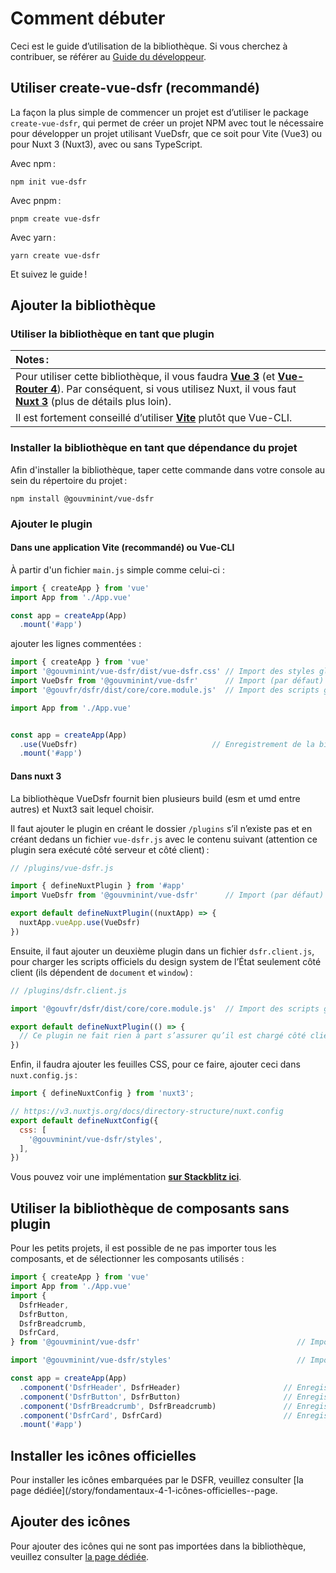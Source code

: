 
<Meta title="Docs/2. Guide d’utilisation" />

# Comment débuter

Ceci est le guide d̛’utilisation de la bibliothèque. Si vous cherchez à contribuer, se référer au
[Guide du développeur](?path=/story/docs-guide-du-développeur--page).

## Utiliser create-vue-dsfr (recommandé)

La façon la plus simple de commencer un projet est d’utiliser le package `create-vue-dsfr`, qui permet de créer un projet
NPM avec tout le nécessaire pour développer un projet utilisant VueDsfr, que ce soit pour Vite (Vue3) ou pour Nuxt 3 (Nuxt3),
avec ou sans TypeScript.

Avec npm :

```shell
npm init vue-dsfr
```

Avec pnpm :

```shell
pnpm create vue-dsfr
```

Avec yarn :

```shell
yarn create vue-dsfr
```

Et suivez le guide !

## Ajouter la bibliothèque

### Utiliser la bibliothèque en tant que plugin

| Notes :              |
|:---------------------------|
| Pour utiliser cette bibliothèque, il vous faudra **[Vue 3](https://v3.vuejs.org/)** (et **[Vue-Router 4](https://next.router.vuejs.org/)**). Par conséquent, si vous utilisez Nuxt, il vous faut **[Nuxt 3](https://v3.nuxtjs.org/)** (plus de détails plus loin). |
| Il est fortement conseillé d’utiliser **[Vite](https://vitejs.dev)** plutôt que Vue-CLI. |

### Installer la bibliothèque en tant que dépendance du projet

Afin d'installer la bibliothèque, taper cette commande dans votre console au sein du répertoire du projet :

```shell
npm install @gouvminint/vue-dsfr
```

### Ajouter le plugin

#### Dans une application Vite (recommandé) ou Vue-CLI

À partir d'un fichier `main.js` simple comme celui-ci :

```js
import { createApp } from 'vue'
import App from './App.vue'

const app = createApp(App)
  .mount('#app')
```

ajouter les lignes commentées :

```js
import { createApp } from 'vue'
import '@gouvminint/vue-dsfr/dist/vue-dsfr.css' // Import des styles globaux
import VueDsfr from '@gouvminint/vue-dsfr'      // Import (par défaut) de la bibliothèque
import '@gouvfr/dsfr/dist/core/core.module.js'  // Import des scripts globaux

import App from './App.vue'


const app = createApp(App)
  .use(VueDsfr)                              // Enregistrement de la bibliothèque en tant que plugin
  .mount('#app')
```

#### Dans nuxt 3

La bibliothèque VueDsfr fournit bien plusieurs build (esm et umd entre autres) et Nuxt3 sait lequel choisir.

Il faut ajouter le plugin en créant le dossier `/plugins` s’il n’existe pas et en créant dedans un fichier `vue-dsfr.js`
avec le contenu suivant (attention ce plugin sera exécuté côté serveur et côté client) :

```javascript
// /plugins/vue-dsfr.js

import { defineNuxtPlugin } from '#app'
import VueDsfr from '@gouvminint/vue-dsfr'      // Import (par défaut) de la bibliothèque

export default defineNuxtPlugin((nuxtApp) => {
  nuxtApp.vueApp.use(VueDsfr)
})
```

Ensuite, il faut ajouter un deuxième plugin dans un fichier `dsfr.client.js`, pour charger les scripts
officiels du design system de l’État seulement côté client (ils dépendent de `document` et `window`) :

```javascript
// /plugins/dsfr.client.js

import '@gouvfr/dsfr/dist/core/core.module.js'  // Import des scripts globaux côté client

export default defineNuxtPlugin(() => {
  // Ce plugin ne fait rien à part s’assurer qu’il est chargé côté client
})
```

Enfin, il faudra ajouter les feuilles CSS, pour ce faire, ajouter ceci dans `nuxt.config.js` :

```javascript
import { defineNuxtConfig } from 'nuxt3';

// https://v3.nuxtjs.org/docs/directory-structure/nuxt.config
export default defineNuxtConfig({
  css: [
    '@gouvminint/vue-dsfr/styles',
  ],
})
```

Vous pouvez voir une implémentation **[sur Stackblitz ici](https://stackblitz.com/edit/nuxt-starter-suunj6?file=app.vue)**.

## Utiliser la bibliothèque de composants sans plugin

Pour les petits projets, il est possible de ne pas importer tous les composants, et de sélectionner
les composants utilisés :

```js
import { createApp } from 'vue'
import App from './App.vue'
import {
  DsfrHeader,
  DsfrButton,
  DsfrBreadcrumb,
  DsfrCard,
} from '@gouvminint/vue-dsfr'                                   // Imports nommés de la bibliothèque

import '@gouvminint/vue-dsfr/styles'                            // Import des styles globaux

const app = createApp(App)
  .component('DsfrHeader', DsfrHeader)                       // Enregistrement global du composant DsfrHeader
  .component('DsfrButton', DsfrButton)                       // Enregistrement global du composant DsfrButton
  .component('DsfrBreadcrumb', DsfrBreadcrumb)               // Enregistrement global du composant DsfrBreadcrumb
  .component('DsfrCard', DsfrCard)                           // Enregistrement global du composant DsfrCard
  .mount('#app')
```

## Installer les icônes officielles

Pour installer les icônes embarquées par le DSFR, veuillez consulter
[la page dédiée](/story/fondamentaux-4-1-icônes-officielles--page.

## Ajouter des icônes

Pour ajouter des icônes qui ne sont pas importées dans la bibliothèque, veuillez consulter
[la page dédiée](/story/fondamentaux-4-1-icônes-personnalisées--page).
```

